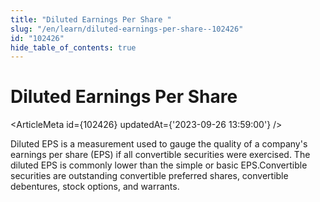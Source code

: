 ```yaml
---
title: "Diluted Earnings Per Share "
slug: "/en/learn/diluted-earnings-per-share--102426"
id: "102426"
hide_table_of_contents: true
---
```



# Diluted Earnings Per Share 

<ArticleMeta id={102426} updatedAt={'2023-09-26 13:59:00'} />
<div className='border-solid border-b border-t-0 my-4 border-[var(--ifm-color-gray-300)]' />

Diluted EPS is a measurement used to gauge the quality of a company's earnings per share (EPS) if all convertible securities were exercised. The diluted EPS is commonly lower than the simple or basic EPS.Convertible securities are outstanding convertible preferred shares, convertible debentures, stock options, and warrants.
